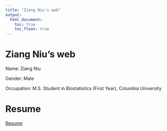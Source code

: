 ```yaml
---
title: "Ziang Niu's web"
output: 
  html_document:
    toc: true
    toc_float: true
---
```


# Ziang Niu's web

Name: Ziang Niu

Gender: Male

Occupation: M.S. Student in Biostatistics (First Year), Columbia University

# Resume
[Resume](resume.html)